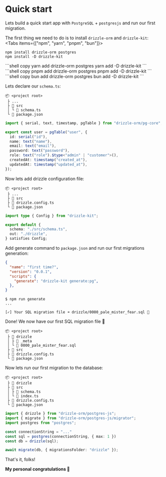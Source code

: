 

# Quick start
Lets build a quick start app with `PostgreSQL` + `postgresjs` and run our first migration.

The first thing we need to do is to install `drizzle-orm` and `drizzle-kit`:
<Tabs items={["npm", "yarn", "pnpm", "bun"]}>
<Tab>
```shell copy
npm install drizzle-orm postgres
npm install -D drizzle-kit
```
</Tab>
<Tab>
```shell copy
yarn add drizzle-orm postgres
yarn add -D drizzle-kit
```
</Tab>
<Tab>
```shell copy
pnpm add drizzle-orm postgres
pnpm add -D drizzle-kit
```
</Tab>
<Tab>
```shell copy
bun add drizzle-orm postgres
bun add -D drizzle-kit
```
</Tab>
</Tabs>

Lets declare our `schema.ts`:

```plaintext {4}
📦 <project root>
 ├ ...
 ├ 📂 src
 │ └ 📜 schema.ts
 └ 📜 package.json
```
```ts copy filename="schema.ts"
import { serial, text, timestamp, pgTable } from "drizzle-orm/pg-core";

export const user = pgTable("user", {
  id: serial("id"),
  name: text("name"),
  email: text("email"),
  password: text("password"),
  role: text("role").$type<"admin" | "customer">(),
  createdAt: timestamp("created_at"),
  updatedAt: timestamp("updated_at"),
});
```

Now lets add drizzle configuration file:
```plaintext {4}
📦 <project root>
 ├ ...
 ├ 📂 src
 ├ 📜 drizzle.config.ts
 └ 📜 package.json
```
```ts
import type { Config } from "drizzle-kit";

export default {
  schema: "./src/schema.ts",
  out: "./drizzle",
} satisfies Config;
```

Add generate command to `package.json` and run our first migrations generation:

```json filename="package.json" {5}
{
  "name": "first time?",
  "version": "0.0.1",
  "scripts": {
    "generate": "drizzle-kit generate:pg",
  }, 
}
```
```shell filename="terminal"
$ npm run generate
...

[✓] Your SQL migration file ➜ drizzle/0000_pale_mister_fear.sql 🚀
```

Done! We now have our first SQL migration file 🥳
```plaintext {4}
📦 <project root>
 ├ 📂 drizzle
 │ ├ 📂 _meta
 │ └ 📜 0000_pale_mister_fear.sql
 ├ 📂 src
 ├ 📜 drizzle.config.ts
 └ 📜 package.json
```
Now lets run our first migration to the database:

```plaintext {5}
📦 <project root>
 ├ 📂 drizzle
 ├ 📂 src
 │ ├ 📜 schema.ts
 │ └ 📜 index.ts
 ├ 📜 drizzle.config.ts
 └ 📜 package.json
```

```ts copy filename="index.ts"
import { drizzle } from "drizzle-orm/postgres-js";
import { migrate } from "drizzle-orm/postgres-js/migrator";
import postgres from "postgres";

const connectionString = "..."
const sql = postgres(connectionString, { max: 1 })
const db = drizzle(sql);

await migrate(db, { migrationsFolder: "drizzle" });
```

That's it, folks!  

**My personal congratulations 🎉**